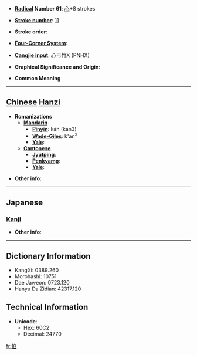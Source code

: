 * '''[[Wiktionary:Chinese radical index| Radical]] Number 61''': [[Wiktionary:Chinese radical index 心|心]]+8 strokes

* '''[[Wiktionary:Chinese total strokes index|Stroke number]]''': [[Wiktionary:Chinese total strokes index 11|11]]

* '''Stroke order''': 

* '''[[Wiktionary:Chinese four corner index|Four-Corner System]]''': 

* '''[[Wiktionary:Chinese Cangjie index|Cangjie input]]''': 心弓竹X (PNHX)

* '''Graphical Significance and Origin''': 

* '''Common Meaning'''

----

== [[Chinese]] [[Hanzi]] ==

* '''Romanizations'''
** '''[[Mandarin]]'''
*** '''[[Pinyin]]''': kǎn (kan3)
*** '''[[Wade-Giles]]''': k'an<sup>3</sup>
*** '''[[Yale]]''': 
** '''[[Cantonese]]'''
*** '''[[Jyutping]]''':
*** '''[[Penkyamp]]''': 
*** '''[[Yale]]''': 

* '''Other info''': 

----

==Japanese==
===[[Kanji]]===
{{kanji|on readings=[[かん]] (kan), [[こん]] (kon)
|kun readings=[[うれえくるしむ]] (ureekurushimu)
}}

* '''Other info''':  

----

== Dictionary Information ==

* KangXi: 0389.260
* Morohashi: 10751
* Dae Jaweon: 0723.120
* Hanyu Da Zidian: 42317.120

== Technical Information ==

* '''Unicode''':
** Hex: 60C2
** Decimal: 24770

[[fr:惂]]